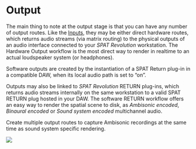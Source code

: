 # Output

The main thing to note at the output stage is that you can have any number of output routes.
Like the [Inputs](6_Spat_Environment_6_4_Inputs_6_4_Inputs.md), they may be either direct hardware routes, which returns audio streams (via matrix routing) to the physical outputs of an audio interface connected to your _SPAT Revolution_ workstation.
The Hardware Output workflow is the most direct way to render in realtime to an actual loudspeaker system (or headphones).

:::{.callout-warning}
 Software outputs are created by the instantiation of a SPAT Return plug-in in a compatible DAW, when its local audio path is set to "on".
:::

Outputs may also be linked to _SPAT Revolution_ RETURN plug-ins, which returns audio streams internally on the same workstation to a valid SPAT RETURN plug hosted in your DAW.
The software RETURN workflow offers an easy way to render the spatial scene to disk, as _Ambisonic encoded_, _Binaural encoded_ or _Sound system encoded_ multichannel audio.

:::{.callout-note}
Create multiple output routes to capture Ambisonic recordings at the same time as sound system specific rendering.
:::

![](https://media.githubusercontent.com/media/FLUX-SE/doc_images/main/SpatR/Setup/OutputSelected.png)
